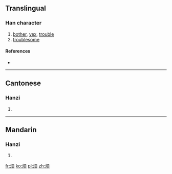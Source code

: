 {{also|煩}}
==Translingual==

===Han character===
{{Han char|rn=86|rad=火|as=06|sn=10|four=|canj=火一月人 (FMBO)}}

# [[bother]], [[vex]], [[trouble]]
# [[troublesome]]

====References====
* {{Han ref|kx=0671.081|hdz=32199.060|uh=70E6|ud=28902}}

----

==Cantonese==

===Hanzi===
{{yue-hanzi|jyut=|y=faan4|tra=煩}}

# {{defn|Cantonese|sort=火06}}

----

==Mandarin==

===Hanzi===
{{cmn-hanzi|tra=煩|pin=[[fán]] ([[fan2]])|wg=fan<sup>2</sup>}}

# {{defn|Mandarin|sort=火06}}

[[fr:烦]]
[[ko:烦]]
[[pl:烦]]
[[zh:烦]]